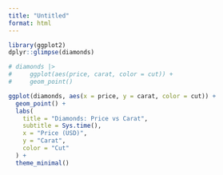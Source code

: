 ```yaml
---
title: "Untitled"
format: html
---
```



```r
library(ggplot2)
dplyr::glimpse(diamonds)

# diamonds |> 
#     ggplot(aes(price, carat, color = cut)) +
#     geom_point()

ggplot(diamonds, aes(x = price, y = carat, color = cut)) +
  geom_point() +
  labs(
    title = "Diamonds: Price vs Carat",
    subtitle = Sys.time(),
    x = "Price (USD)",
    y = "Carat",
    color = "Cut"
  ) +
  theme_minimal()

```